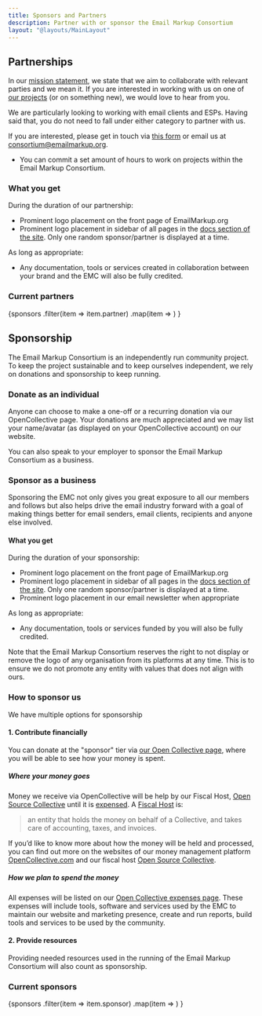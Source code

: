 ```yaml
---
title: Sponsors and Partners
description: Partner with or sponsor the Email Markup Consortium
layout: "@layouts/MainLayout"
---
```



## Partnerships

In our [mission statement](/en/docs/mission), we state that we aim to collaborate with relevant parties and we mean it. If you are interested in working with us on one of [our projects](/en/projects) (or on something new), we would love to hear from you.

We are particularly looking to working with email clients and ESPs. Having said that, you do not need to fall under either category to partner with us.

If you are interested, please get in touch via [this form](https://forms.gle/fQ7eC6YwABDGTrYQ9) or email us at [consortium@emailmarkup.org](mailto:consortium@emailmarkup.org).

- You can commit a set amount of hours to work on projects within the Email Markup Consortium.

### What you get

During the duration of our partnership:

- Prominent logo placement on the front page of EmailMarkup.org
- Prominent logo placement in sidebar of all pages in the [docs section of the site](https://emailmarkup.org/en/docs/). Only one random sponsor/partner is displayed at a time.

As long as appropriate:

- Any documentation, tools or services created in collaboration between your brand and the EMC will also be fully credited.


### Current partners

<SponsorsGrid>
  {sponsors
    .filter(item => item.partner)
    .map(item => <Sponsor sponsor={item} />)
  }
</SponsorsGrid>



## Sponsorship

The Email Markup Consortium is an independently run community project. To keep the project sustainable and to keep ourselves independent, we rely on donations and sponsorship to keep running.

### Donate as an individual

Anyone can choose to make a one-off or a recurring donation via our OpenCollective page. Your donations are much appreciated and we may list your name/avatar (as displayed on your OpenCollective account) on our website.

You can also speak to your employer to sponsor the Email Markup Consortium as a business.

### Sponsor as a business

Sponsoring the EMC not only gives you great exposure to all our members and follows but also helps drive the email industry forward with a goal of making things better for email senders, email clients, recipients and anyone else involved.

#### What you get

During the duration of your sponsorship:

- Prominent logo placement on the front page of EmailMarkup.org
- Prominent logo placement in sidebar of all pages in the [docs section of the site](https://emailmarkup.org/en/docs/). Only one random sponsor/partner is displayed at a time.
- Prominent logo placement in our email newsletter when appropriate

As long as appropriate:

- Any documentation, tools or services funded by you will also be fully credited.

Note that the Email Markup Consortium reserves the right to not display or remove the logo of any organisation from its platforms at any time. This is to ensure we do not promote any entity with values that does not align with ours.

### How to sponsor us

We have multiple options for sponsorship

#### 1. Contribute financially

You can donate at the "sponsor" tier via [our Open Collective page](https://opencollective.com/email-markup-consortium/contribute/sponsor-42999/checkout), where you will be able to see how your money is spent.

##### Where your money goes

Money we receive via OpenCollective will be help by our Fiscal Host, [Open Source Collective](https://opencollective.com/opensource) until it is [expensed](https://docs.opencollective.com/help/expenses-and-getting-paid/expenses). A [Fiscal Host](https://opencollective.com/fiscal-hosting) is:

> an entity that holds the money on behalf of a Collective, and takes care of accounting, taxes, and invoices.

If you’d like to know more about how the money will be held and processed, you can find out more on the websites of our money management platform [OpenCollective.com](https://opencollective.com/) and our fiscal host [Open Source Collective](https://www.oscollective.org/).

##### How we plan to spend the money

All expenses will be listed on our [Open Collective expenses page](https://opencollective.com/email-markup-consortium/expenses). These expenses will include tools, software and services used by the EMC to maintain our website and marketing presence, create and run reports, build tools and services to be used by the community.


#### 2. Provide resources

Providing needed resources used in the running of the Email Markup Consortium will also count as sponsorship.


### Current sponsors

<SponsorsGrid>
  {sponsors
    .filter(item => item.sponsor)
    .map(item => <Sponsor sponsor={item} />)
  }
</SponsorsGrid>